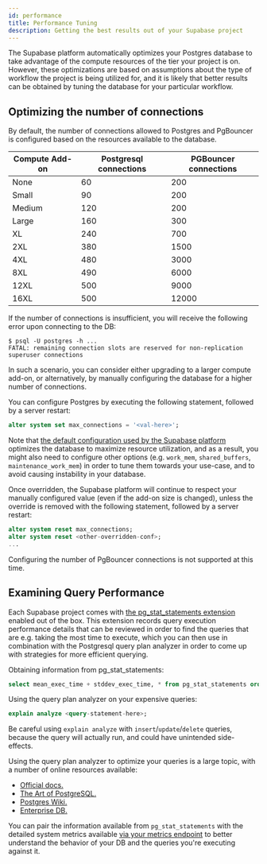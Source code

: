 ```yaml
---
id: performance
title: Performance Tuning
description: Getting the best results out of your Supabase project
---
```


The Supabase platform automatically optimizes your Postgres database to take advantage of the compute resources of the tier your project is on. However, these optimizations are based on assumptions about the type of workflow the project is being utilized for, and it is likely that better results can be obtained by tuning the database for your particular workflow.

## Optimizing the number of connections 

By default, the number of connections allowed to Postgres and PgBouncer is configured based on the resources available to the database.

| Compute Add-on | Postgresql connections | PGBouncer connections |
|----------------|------------------------|-----------------------|
| None           | 60                     | 200                   |
| Small          | 90                     | 200                   |
| Medium         | 120                    | 200                   |
| Large          | 160                    | 300                   |
| XL             | 240                    | 700                   |
| 2XL            | 380                    | 1500                  |
| 4XL            | 480                    | 3000                  |
| 8XL            | 490                    | 6000                  |
| 12XL           | 500                    | 9000                  |
| 16XL           | 500                    | 12000                 |

If the number of connections is insufficient, you will receive the following error upon connecting to the DB:

```shell
$ psql -U postgres -h ...
FATAL: remaining connection slots are reserved for non-replication superuser connections
```

In such a scenario, you can consider either upgrading to a larger compute add-on, or alternatively, by manually configuring the database for a higher number of connections.

You can configure Postgres by executing the following statement, followed by a server restart:

```sql
alter system set max_connections = '<val-here>';
```

Note that [the default configuration used by the Supabase platform](https://github.com/supabase/supabase-admin-api/blob/master/optimizations/postgres.go) optimizes the database to maximize resource utilization, and as a result, you might also need to configure other options (e.g. `work_mem`, `shared_buffers`, `maintenance_work_mem`) in order to tune them towards your use-case, and to avoid causing instability in your database.

Once overridden, the Supabase platform will continue to respect your manually configured value (even if the add-on size is changed), unless the override is removed with the following statement, followed by a server restart:

```sql
alter system reset max_connections;
alter system reset <other-overridden-conf>;
...
```

Configuring the number of PgBouncer connections is not supported at this time.

## Examining Query Performance

Each Supabase project comes with [the pg_stat_statements extension](https://www.postgresql.org/docs/14/pgstatstatements.html) enabled out of the box. This extension records query execution performance details that can be reviewed in order to find the queries that are e.g. taking the most time to execute, which you can then use in combination with the Postgresql query plan analyzer in order to come up with strategies for more efficient querying.

Obtaining information from pg_stat_statements:
```sql
select mean_exec_time + stddev_exec_time, * from pg_stat_statements order by 1 desc;
```

Using the query plan analyzer on your expensive queries:

```sql
explain analyze <query-statement-here>;
```

Be careful using `explain analyze` with `insert`/`update`/`delete` queries, because the query will actually run, and could have unintended side-effects.

Using the query plan analyzer to optimize your queries is a large topic, with a number of online resources available:

- [Official docs.](https://www.postgresql.org/docs/current/using-explain.html)
- [The Art of PostgreSQL.](https://theartofpostgresql.com/explain-plan-visualizer/)
- [Postgres Wiki.](https://wiki.postgresql.org/wiki/Using_EXPLAIN)
- [Enterprise DB.](https://www.enterprisedb.com/blog/postgresql-query-optimization-performance-tuning-with-explain-analyze)


You can pair the information available from `pg_stat_statements` with the detailed system metrics available [via your metrics endpoint](/docs/guides/platform/metrics) to better understand the behavior of your DB and the queries you're executing against it.
